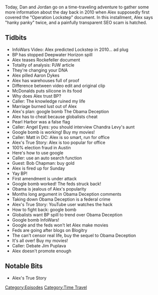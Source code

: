 {{DEFAULTSORT:
    #_EPISODE_0537:July 16-18, 2010
}}{{Episode
    | title             = July 16-18, 2010
    | caption           = Listen to this episode on [https://knowledgefight.libsyn.com/537-july-16-18-2010 Libsyn] [https://open.spotify.com/episode/2tbn4XfTZjcbZC7Q76xI0q Spotify]
    | episodeNumber     = 537
    | length            = 01:51:47
    | airDate           = March 3, 2021
    | coverageStartDate = July 16, 2010
    | coverageEndDate   = July 18, 2010
    | episodeType       = [[:Category:Time Travel|Time Travel]]
    | appearance        = [[Paul Joseph Watson]], [[Aaron Dykes]], [[Chandra Levy]], [[Bob Chapman]], [[Jim Puplava]]
    | previousEpisode   = [[536: February 28, 2021]]
    | nextEpisode       = [[538: March 2, 2021]]
}}

{{Stub}}

Today, Dan and Jordan go on a time-traveling adventure to gather some more information about the day back in 2010 when Alex supposedly first covered the "Operation Lockstep" document. In this installment, Alex says "hanky panky" twice, and a painfully transparent SEO scam is hatched.

==Tidbits==

*InfoWars Video: Alex predicted Lockstep in 2010... ad plug
*BP has stopped Deepwater Horizon spill
*Alex teases Rockefeller document
*Totality of analysis: PJW article
*They're changing your DNA
*Alex pilled Aaron Dykes
*Alex has warehouses full of proof
*Difference between video edit and original clip
*McDonalds puts silicone in its food
*Why does Alex trust BP?
*Caller: The knowledge ruined my life
*Marriage burned lust out of Alex
*Alex's plan: google bomb The Obama Deception
*Alex has to cheat because globalists cheat
*Pearl Harbor was a false flag
*Caller: Angel Eyes: you should interview Chandra Levy's aunt
*Google bomb is working! Buy my movies!
*Caller: Matt in DC: Alex is so smart, run for office
*Alex's True Story: Alex is too popular for office
*100% election fraud in Austin
*Here's how to use google
*Caller: use an auto search function
*Guest: Bob Chapman: buy gold
*Alex is fired up for Sunday
*Yay BP!
*First amendment is under attack
*Google bomb worked! The feds struck back!
*Obama is jealous of Alex's popularity
*Months long argument in Obama Deception comments
*Taking down Obama Deception is a federal crime
*Alex's True Story: YouTube user watches the hack
*How to fight back: google bomb
*Globalists want BP spill to trend over Obama Deception
*Google bomb InfoWars!
*Google and the feds won't let Alex make movies
*Feds are going after blogs on Blogitry
*The can't censor real life, buy the sequel to Obama Deception
*It's all over! Buy my movies!
*Caller: Debate Jim Puplava
*Alex doesn't promote enough

==Notable Bits==

*Alex's True Story

[[Category:Episodes]]
[[Category:Time Travel]]
